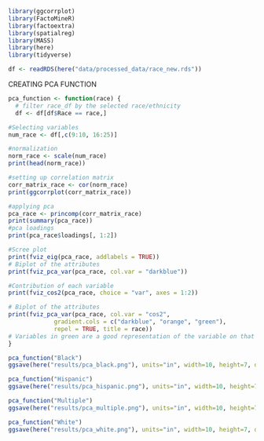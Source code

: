 ```r
library(ggcorrplot)
library(FactoMineR)
library(factoextra)
library(spatialreg)
library(MASS)
library(here)
library(tidyverse)

df <- readRDS(here("data/processed_data/race_new.rds"))
```

CREATING PCA FUNCTION
```r
pca_function <- function(race) {   
  # filter race_df by the selected race/ethnicity
  df <- df[df$Race == race,] 

#Selecting variables
num_race <- df[,c(9:10, 16:25)]

#normalization
norm_race <- scale(num_race)
print(head(norm_race))

#setting up correlation matrix
corr_matrix_race <- cor(norm_race)
print(ggcorrplot(corr_matrix_race))

#applying pca
pca_race <- princomp(corr_matrix_race)
print(summary(pca_race))
#pca loadings
print(pca_race$loadings[, 1:2])

#Scree plot
print(fviz_eig(pca_race, addlabels = TRUE))
# Biplot of the attributes
print(fviz_pca_var(pca_race, col.var = "darkblue"))

#Contribution of each variable 
print(fviz_cos2(pca_race, choice = "var", axes = 1:2))

# Biplot of the attributes
print(fviz_pca_var(pca_race, col.var = "cos2",
             gradient.cols = c("darkblue", "orange", "green"),
             repel = TRUE, title = race))
# Variables in green are a good representation of the variable on that component.
}
```

```r
pca_function("Black")
ggsave(here("results/pca_black.png"), units="in", width=10, height=7, dpi=300)
```

```r
pca_function("Hispanic")
ggsave(here("results/pca_hispanic.png"), units="in", width=10, height=7, dpi=300)
```

```r
pca_function("Multiple")
ggsave(here("results/pca_multiple.png"), units="in", width=10, height=7, dpi=300)
```

```r
pca_function("White")
ggsave(here("results/pca_white.png"), units="in", width=10, height=7, dpi=300)
```
